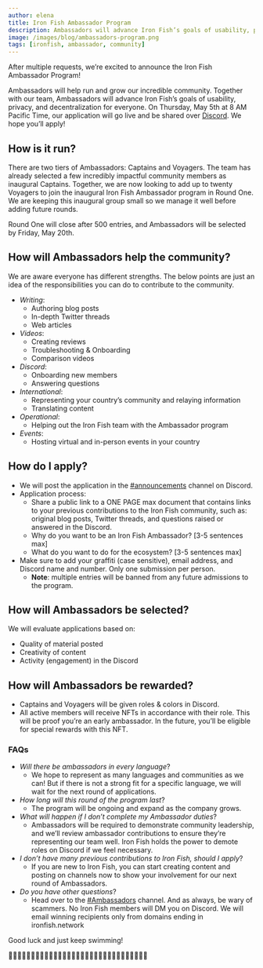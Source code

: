 ```yaml
---
author: elena
title: Iron Fish Ambassador Program
description: Ambassadors will advance Iron Fish’s goals of usability, privacy, and decentralization for everyone
image: /images/blog/ambassadors-program.png
tags: [ironfish, ambassador, community]
---
```


After multiple requests, we’re excited to announce the Iron Fish Ambassador Program!

Ambassadors will help run and grow our incredible community. Together with our team, Ambassadors will advance Iron Fish’s goals of usability, privacy, and decentralization for everyone. On Thursday, May 5th at 8 AM Pacific Time, our application will go live and be shared over [Discord][discord]. We hope you’ll apply!

## How is it run?

There are two tiers of Ambassadors: Captains and Voyagers. The team has already selected a few incredibly impactful community members as inaugural Captains. Together, we are now looking to add up to twenty Voyagers to join the inaugural Iron Fish Ambassador program in Round One. We are keeping this inaugural group small so we manage it well before adding future rounds.

Round One will close after 500 entries, and Ambassadors will be selected by Friday, May 20th.

## How will Ambassadors help the community?

We are aware everyone has different strengths. The below points are just an idea of the responsibilities you can do to contribute to the community.

- _Writing_:
  - Authoring blog posts
  - In-depth Twitter threads
  - Web articles
- _Videos_:
  - Creating reviews
  - Troubleshooting & Onboarding
  - Comparison videos
- _Discord_:
  - Onboarding new members
  - Answering questions
- _International_:
  - Representing your country’s community and relaying information
  - Translating content
- _Operational_:
  - Helping out the Iron Fish team with the Ambassador program
- _Events_:
  - Hosting virtual and in-person events in your country

## How do I apply?

- We will post the application in the [#announcements][discord-announcements] channel on Discord.
- Application process:
  - Share a public link to a ONE PAGE max document that contains links to your previous contributions to the Iron Fish community, such as: original blog posts, Twitter threads, and questions raised or answered in the Discord.
  - Why do you want to be an Iron Fish Ambassador? [3-5 sentences max]
  - What do you want to do for the ecosystem? [3-5 sentences max]
- Make sure to add your graffiti (case sensitive), email address, and Discord name and number. Only one submission per person.
  - **Note**: multiple entries will be banned from any future admissions to the program.

## How will Ambassadors be selected?

We will evaluate applications based on:

- Quality of material posted
- Creativity of content
- Activity (engagement) in the Discord

## How will Ambassadors be rewarded?

- Captains and Voyagers will be given roles & colors in Discord.
- All active members will receive NFTs in accordance with their role. This will be proof you’re an early ambassador. In the future, you’ll be eligible for special rewards with this NFT.

### FAQs

- _Will there be ambassadors in every language_?
  - We hope to represent as many languages and communities as we can! But if there is not a strong fit for a specific language, we will wait for the next round of applications.
- _How long will this round of the program last_?
  - The program will be ongoing and expand as the company grows.
- _What will happen if I don’t complete my Ambassador duties_?
  - Ambassadors will be required to demonstrate community leadership, and we’ll review ambassador contributions to ensure they’re representing our team well. Iron Fish holds the power to demote roles on Discord if we feel necessary.
- _I don’t have many previous contributions to Iron Fish, should I apply_?
  - If you are new to Iron Fish, you can start creating content and posting on channels now to show your involvement for our next round of Ambassadors.
- _Do you have other questions_?
  - Head over to the [#Ambassadors][discord-ambassadors] channel. And as always, be wary of scammers. No Iron Fish members will DM you on Discord. We will email winning recipients only from domains ending in ironfish.network

Good luck and just keep swimming!

🐠🐠🐠🐠🐠🐠🐠🐠🐠🐠🐠🐠🐠🐠🐠🐠🐠🐠🐠🐠🐠🐠🐠🐠🐠🐠🐠🐠🐠🐠🐠

[discord]: https://discord.ironfish.network
[discord-ambassadors]: https://discord.com/channels/771503434028941353/971453833270136932
[discord-announcements]: https://discord.com/channels/771503434028941353/816795744680935445
